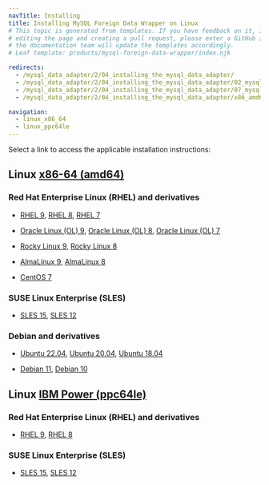 ```yaml
---
navTitle: Installing
title: Installing MySQL Foreign Data Wrapper on Linux
# This topic is generated from templates. If you have feedback on it, instead of
# editing the page and creating a pull request, please enter a GitHub issue and
# the documentation team will update the templates accordingly.
# Leaf template: products/mysql-foreign-data-wrapper/index.njk

redirects:
  - /mysql_data_adapter/2/04_installing_the_mysql_data_adapter/
  - /mysql_data_adapter/2/04_installing_the_mysql_data_adapter/02_mysql_other_linux8_x86/
  - /mysql_data_adapter/2/04_installing_the_mysql_data_adapter/07_mysql_sles12_x86/
  - /mysql_data_adapter/2/04_installing_the_mysql_data_adapter/x86_amd64/09b_mysql_deb10_x86/

navigation:
  - linux_x86_64
  - linux_ppc64le
---
```


Select a link to access the applicable installation instructions:

## Linux [x86-64 (amd64)](linux_x86_64)

### Red Hat Enterprise Linux (RHEL) and derivatives

- [RHEL 9](linux_x86_64/mysql_rhel_9), [RHEL 8](linux_x86_64/mysql_rhel_8), [RHEL 7](linux_x86_64/mysql_rhel_7)

- [Oracle Linux (OL) 9](linux_x86_64/mysql_rhel_9), [Oracle Linux (OL) 8](linux_x86_64/mysql_rhel_8), [Oracle Linux (OL) 7](linux_x86_64/mysql_rhel_7)

- [Rocky Linux 9](linux_x86_64/mysql_other_linux_9), [Rocky Linux 8](linux_x86_64/mysql_other_linux_8)

- [AlmaLinux 9](linux_x86_64/mysql_other_linux_9), [AlmaLinux 8](linux_x86_64/mysql_other_linux_8)

- [CentOS 7](linux_x86_64/mysql_centos_7)

### SUSE Linux Enterprise (SLES)

- [SLES 15](linux_x86_64/mysql_sles_15), [SLES 12](linux_x86_64/mysql_sles_12)

### Debian and derivatives

- [Ubuntu 22.04](linux_x86_64/mysql_ubuntu_22), [Ubuntu 20.04](linux_x86_64/mysql_ubuntu_20), [Ubuntu 18.04](linux_x86_64/mysql_ubuntu_18)

- [Debian 11](linux_x86_64/mysql_debian_11), [Debian 10](linux_x86_64/mysql_debian_10)

## Linux [IBM Power (ppc64le)](linux_ppc64le)

### Red Hat Enterprise Linux (RHEL) and derivatives

- [RHEL 9](linux_ppc64le/mysql_rhel_9), [RHEL 8](linux_ppc64le/mysql_rhel_8)

### SUSE Linux Enterprise (SLES)

- [SLES 15](linux_ppc64le/mysql_sles_15), [SLES 12](linux_ppc64le/mysql_sles_12)

